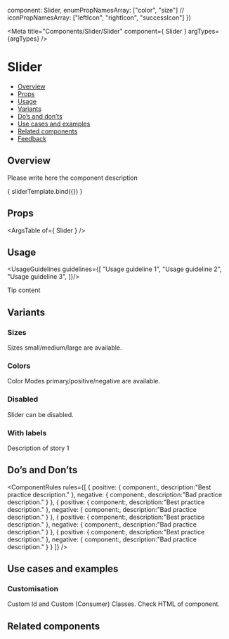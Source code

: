 
  component: Slider,
  enumPropNamesArray: ["color", "size"]
  // iconPropNamesArray: ["leftIcon", "rightIcon", "successIcon"]
})

<Meta
  title="Components/Slider/Slider"
  component={ Slider }
  argTypes={argTypes}
/>

<!--- Component template -->


<!--- Component documentation -->

# Slider
- [Overview](#overview)
- [Props](#props)
- [Usage](#usage)
- [Variants](#variants)
- [Do’s and don’ts](#dos-and-donts)
- [Use cases and examples](#use-cases-and-examples)
- [Related components](#related-components)
- [Feedback](#feedback)

## Overview
Please write here the component description

<Canvas>
  <Story name="Overview" args={ {} }>
    { sliderTemplate.bind({}) }
  </Story>
</Canvas>

## Props
<ArgsTable of={ Slider } />

## Usage
<UsageGuidelines guidelines={[
  "Usage guideline 1",
  "Usage guideline 2",
  "Usage guideline 3",
]}/>

<Tip title="Not what you were looking for?">Tip content</Tip>

## Variants
### Sizes
Sizes small/medium/large are available.
<Canvas>
  <Story name="Sizes">
    <Slider size={Slider.sizes.SMALL} />
    <Slider size={Slider.sizes.MEDIUM} />
    <Slider size={Slider.sizes.LARGE} />
  </Story>
</Canvas>

### Colors
Color Modes primary/positive/negative are available.
<Canvas>
  <Story name="Colors">
    <Slider color={Slider.colors.POSITIVE} size={Slider.sizes.MEDIUM} />
    <Slider color={Slider.colors.NEGATIVE} size={Slider.sizes.MEDIUM} />
    <Slider color={Slider.colors.PRIMARY} size={Slider.sizes.MEDIUM} />
  </Story>
</Canvas>

### Disabled
Slider can be disabled.
<Canvas>
  <Story name="Disabled">
    <Slider disabled={true} color={Slider.colors.POSITIVE} size={Slider.sizes.MEDIUM} />
    <Slider disabled={true} color={Slider.colors.NEGATIVE} size={Slider.sizes.MEDIUM} />
    <Slider disabled={true} color={Slider.colors.PRIMARY} size={Slider.sizes.MEDIUM} />
  </Story>
</Canvas>


### With labels
Description of story 1
<Canvas>
  <Story name="Story title 4">
    <Slider />
    <Slider />
  </Story>
</Canvas>

## Do’s and Don’ts
<ComponentRules
  rules={[
    {
      positive: {
        component:<Slider />,
        description:"Best practice description."
      },
      negative: {
        component:<Slider />,
        description:"Bad practice description."
      }
    },
    {
      positive: {
        component:<Slider />,
        description:"Best practice description."
      },
      negative: {
        component:<Slider />,
        description:"Bad practice description."
      }
    },
    {
      positive: {
        component:<Slider />,
        description:"Best practice description."
      },
      negative: {
        component:<Slider />,
        description:"Bad practice description."
      }
    },
    {
      positive: {
        component:<Slider />,
        description:"Best practice description."
      },
      negative: {
        component:<Slider />,
        description:"Bad practice description."
      }
    }
  ]}
/>


## Use cases and examples



### Customisation
Custom Id and Custom (Consumer) Classes. Check HTML of component.
<Canvas>
  <Story name="Customisation">
    <Slider
      id="my-app-slider"
      className="my-main-super-class"
      classNameBase="slide-me"
    />
  </Story>
</Canvas>

## Related components
<RelatedComponents componentsNames={[]} />